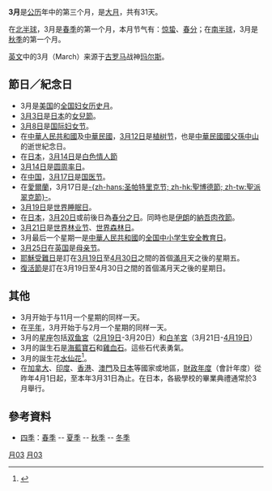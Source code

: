 {{noteTA
|1=zh-hans:圣帕特里克;zh-hk:聖博德;zh-tw:聖派翠克;
}}
{{Otheruses
|subject=公历3月
|other=3月的其他意思
|三月
}}
{{DayInMonth|3}}

'''3月'''是[[公历|公历]]年中的第三个月，是[[大月|大月]]，共有31天。

在[[北半球|北半球]]，3月是[[春季|春季]]的第一个月，本月节气有：[[惊蛰|惊蛰]]、[[春分|春分]]；在[[南半球|南半球]]，3月是[[秋季|秋季]]的第一个月。

[[英文|英文]]中的3月（March）来源于[[古罗马|古罗马]]战神[[玛尔斯|玛尔斯]]。

==節日／紀念日==
* 3月是[[美国|美国]]的[[全国妇女历史月|全国妇女历史月]]。
* [[3月3日|3月3日]]是[[日本|日本]]的[[女兒節|女兒節]]。
* [[3月8日|3月8日]]是[[国际妇女节|国际妇女节]]。
* 在[[中華人民共和國|中華人民共和國]]及[[中華民國|中華民國]]，[[3月12日|3月12日]]是[[植树节|植树节]]，也是[[中華民國國父|中華民國國父]][[孫中山|孫中山]]的逝世紀念日。
* 在[[日本|日本]]，[[3月14日|3月14日]]是[[白色情人節|白色情人節]]
* [[3月14日|3月14日]]是[[圆周率日|圆周率日]]。
* 在[[中国|中国]]，[[3月17日|3月17日]]是[[国医节|国医节]]。
* 在[[愛爾蘭|愛爾蘭]]，3月17日是[[圣帕特里克节|-{zh-hans:圣帕特里克节; zh-hk:聖博德節; zh-tw:聖派翠克節}-]]。
* [[3月19日|3月19日]]是[[世界睡眠日|世界睡眠日]]。
* 在[[日本|日本]]，[[3月20日|3月20日]]或前後日為[[春分之日|春分之日]]。同時也是[[伊朗|伊朗]]的[[納吾肉孜節|納吾肉孜節]]。
* [[3月21日|3月21日]]是[[世界林业节|世界林业节]]、[[世界森林日|世界森林日]]。
* 3月最后一个星期一是[[中華人民共和國|中華人民共和國]]的[[全国中小学生安全教育日|全国中小学生安全教育日]]。
* [[3月25日|3月25日]]在[[英国|英国]]是[[母亲节|母亲节]]。
* [[耶穌受難日|耶穌受難日]]是訂在[[3月19日|3月19日]]至[[4月30日|4月30日]]之間的首個[[滿月|滿月]]天之後的星期五。
* [[復活節|復活節]]是訂在3月19日至4月30日之間的首個滿月天之後的星期日。

==其他==
* 3月开始于与11月一个星期的同样一天。
* 在[[平年|平年]]，3月开始于与2月一个星期的同样一天。
* 3月的[[星座|星座]]包括[[双鱼宮|双鱼宮]]（[[2月19日|2月19日]]-3月20日）和[[白羊宮|白羊宮]]（3月21日-[[4月19日|4月19日]]）
* 3月的誕生石是[[海藍寶石|海藍寶石]]和[[雞血石|雞血石]]。這些石代表勇氣。
* 3月的誕生花[[水仙花|水仙花]]<ref>{{Cite web |url=http://www.birthflowersguide.com/march-birth-flower.html |title=存档副本 |accessdate=2010-06-30 |archive-date=2018-05-24 |archive-url=https://web.archive.org/web/20180524205659/http://www.birthflowersguide.com/march-birth-flower.html |dead-url=no }}</ref>。
* 在[[加拿大|加拿大]]、[[印度|印度]]、[[香港|香港]]、[[澳門|澳門]]及[[日本|日本]]等國家或地區，[[財政年度|財政年度]]（會計年度）從昨年4月1日起，至本年3月31日為止。在日本，各級學校的畢業典禮通常於3月舉行。

== 參考資料 ==
{{Wikivoyage|三月}}
{{Reflist}}

* [[四季|四季]]：[[春季|春季]] -- [[夏季|夏季]] -- [[秋季|秋季]] -- [[冬季|冬季]]

{{月份}}
{{Authority control}}

[[Category:月份|月03]]
[[Category:日历|月03]]